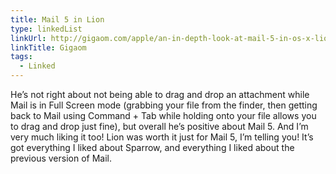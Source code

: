 ```yaml
---
title: Mail 5 in Lion
type: linkedList
linkUrl: http://gigaom.com/apple/an-in-depth-look-at-mail-5-in-os-x-lion/
linkTitle: Gigaom
tags:
  - Linked
---
```


He’s not right about not being able to drag and drop an attachment while Mail is in Full Screen mode (grabbing your file from the finder, then getting back to Mail using Command + Tab while holding onto your file allows you to drag and drop just fine), but overall he’s positive about Mail 5. And I’m very much liking it too! Lion was worth it just for Mail 5, I’m telling you! It’s got everything I liked about Sparrow, and everything I liked about the previous version of Mail.
